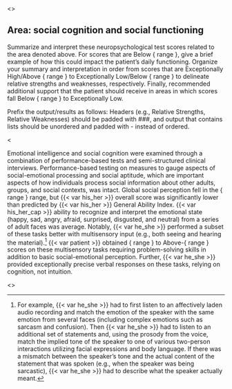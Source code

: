 <<PROMPT>>

## Area: social cognition and social functioning

Summarize and interpret these neuropsychological test scores related to the area denoted above. For scores that are Below { range }, give a brief example of how this could impact the patient's daily functioning. Organize your summary and interpretation in order from scores that are Exceptionally High/Above { range } to Exceptionally Low/Below { range } to delineate relative strengths and weaknesses, respectively. Finally, recommended additional support that the patient should receive in areas in which scores fall Below { range } to Exceptionally Low.

Prefix the output/results as follows: Headers (e.g., Relative Strengths,
Relative Weaknesses) should be padded with ###, and output that contains lists should be
unordered and padded with - instead of ordered.

<<EXAMPLE>>

Emotional intelligence and social cognition were examined through a combination of performance-based tests and semi-structured clinical interviews. Performance-based testing on measures to gauge aspects of social-emotional processing and social aptitude, which are important aspects of how individuals process social information about other adults, groups, and social contexts, was intact. Global social perception fell in the { range } range, but {{< var his_her >}} overall score was significantly lower than predicted by {{< var his_her >}} General Ability Index. {{< var his_her_cap >}} ability to recognize and interpret the emotional state (happy, sad, angry, afraid, surprised, disgusted, and neutral) from a series of adult faces was average. Notably, {{< var he_she >}} performed a subset of these tasks better with multisensory input (e.g., both seeing and hearing the material).^[For example, {{< var he_she >}} had to first listen to an affectively laden audio recording and match the emotion of the speaker with the same emotion from several faces (including complex emotions such as sarcasm and confusion). Then {{< var he_she >}} had to listen to an additional set of statements and, using the prosody from the voice, match the implied tone of the speaker to one of various two-person interactions utilizing facial expressions and body language. If there was a mismatch between the speaker’s tone and the actual content of the statement that was spoken (e.g., when the speaker was being sarcastic), {{< var he_she >}} had to describe what the speaker actually meant.] {{< var patient >}} obtained { range } to Above-{ range } scores on these multisensory tasks requiring problem-solving skills in addition to basic social-emotional perception. Further, {{< var he_she >}} provided exceptionally precise verbal responses on these tasks, relying on cognition, not intuition.

<<START>>











